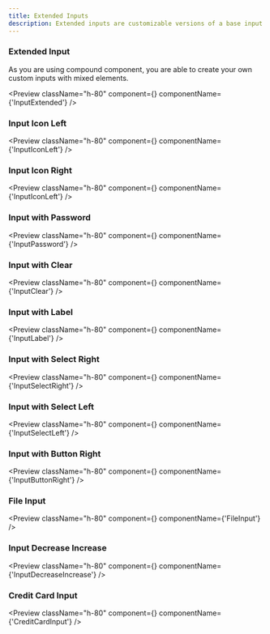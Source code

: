 ```yaml
---
title: Extended Inputs
description: Extended inputs are customizable versions of a base input that enhance interaction with added styles and features.
---
```


### Extended Input

As you are using compound component, you are able to create your own custom inputs with mixed elements.

<Spacer/>

<Preview
  className="h-80"
  component={<InputExtended />}
  componentName={'InputExtended'}
/>

### Input Icon Left

<Preview
  className="h-80"
  component={<InputIconLeft />}
  componentName={'InputIconLeft'}
/>

### Input Icon Right

<Preview
  className="h-80"
  component={<InputIconRight />}
  componentName={'InputIconLeft'}
/>

### Input with Password

<Preview
  className="h-80"
  component={<InputPassword />}
  componentName={'InputPassword'}
/>

### Input with Clear

<Preview
  className="h-80"
  component={<InputClear />}
  componentName={'InputClear'}
/>

### Input with Label

<Preview
  className="h-80"
  component={<InputLabel />}
  componentName={'InputLabel'}
/>

### Input with Select Right

<Preview
  className="h-80"
  component={<InputSelectRight />}
  componentName={'InputSelectRight'}
/>

### Input with Select Left

<Preview
  className="h-80"
  component={<InputSelectLeft />}
  componentName={'InputSelectLeft'}
/>

### Input with Button Right

<Preview
  className="h-80"
  component={<InputButtonRight />}
  componentName={'InputButtonRight'}
/>

### File Input

<Preview
  className="h-80"
  component={<FileInput />}
  componentName={'FileInput'}
/>

### Input Decrease Increase

<Preview
  className="h-80"
  component={<InputDecreaseIncrease />}
  componentName={'InputDecreaseIncrease'}
/>


### Credit Card Input

<Preview
  className="h-80"
  component={<CreditCardInput />}
  componentName={'CreditCardInput'}
/>